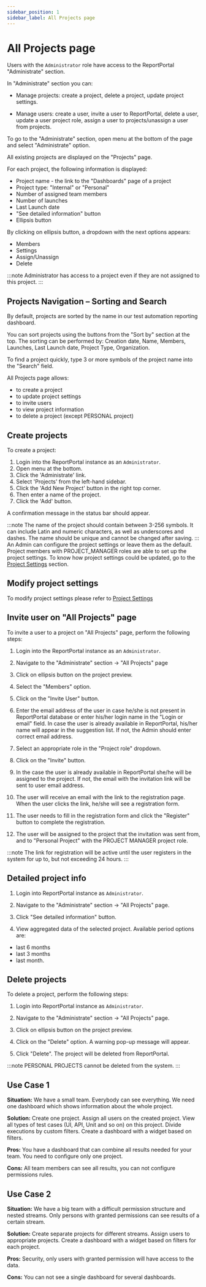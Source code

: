 ```yaml
---
sidebar_position: 1
sidebar_label: All Projects page
---
```


# All Projects page

Users with the `Administrator` role have access to the ReportPortal "Administrate" section.

In "Administrate" section you can:

- Manage projects: create a project, delete a project, update project settings.

- Manage users: create a user, invite a user to ReportPortal, delete a user, update a user project role, assign a user to projects/unassign a user from
projects.

To go to the "Administrate" section, open menu at the bottom of the page and select "Administrate" option.

All existing projects are displayed on the "Projects" page.

For each project, the following information is displayed:

- Project name - the link to the "Dashboards" page of a project
- Project type: "Internal" or "Personal"
- Number of assigned team members
- Number of launches
- Last Launch date
- "See detailed information" button
- Ellipsis button

By clicking on ellipsis button, a dropdown with the next options appears:

- Members
- Settings
- Assign/Unassign
- Delete

:::note
Administrator has access to a project even if they are not assigned to this project.
:::

## Projects Navigation – Sorting and Search

By default, projects are sorted by the name in our test automation reporting dashboard.

You can sort projects using the buttons from the "Sort by" section at the top.
The sorting can be performed by: Creation date, Name, Members, Launches, Last Launch date, Project Type, Organization.

To find a project quickly, type 3 or more symbols of the project name into the
"Search" field.

<MediaViewer src="https://youtu.be/YxPc1bLFoqo" alt="All projects page in our test automation results dashboard" type="video" />

All Projects page allows:
 - to create a project
 - to update project settings
 - to invite users
 - to view project information
 - to delete a project (except PERSONAL project)

## Create projects

To create a project:

1. Login into the ReportPortal instance as an `Administrator`.
2. Open menu at the bottom.
3. Click the 'Administrate' link.
4. Select 'Projects' from the left-hand sidebar.
5. Click the 'Add New Project' button in the right top corner.
6. Then enter a name of the project.
7. Click the 'Add' button.

A confirmation message in the status bar should appear.

:::note
The name of the project should contain between 3-256 symbols.
It can include Latin and numeric characters, as well as underscores and dashes.
The name should be unique and cannot be changed after saving.
:::
An Admin can configure the project settings or leave them as the default.
Project members with PROJECT_MANAGER roles are able to set up the project settings.
To know how project settings could be updated, go to the [Project Settings](/configuration/ProjectSettings) section.

## Modify project settings

To modify project settings please refer to [Project Settings](/configuration/ProjectSettings)

## Invite user on "All Projects" page

To invite a user to a project on "All Projects" page, perform the following steps:

1. Login into the ReportPortal instance as an `Administrator`.

2. Navigate to the "Administrate" section -> "All Projects" page

3. Click on ellipsis button on the project preview.

4. Select the "Members" option.

5. Click on the "Invite User" button.

6. Enter the email address of the user in case he/she is not present in ReportPortal database
 or enter his/her login name in the "Login or email" field. In case the user is already available in ReportPortal, his/her name will appear in the suggestion list.
If not, the Admin should enter correct email address.

7. Select an appropriate role in the "Project role" dropdown.

8. Click on the "Invite" button.

9. In the case the user is already available in ReportPortal she/he will be assigned to the project.
If not, the email with the invitation link will be sent to user email address.

10. The user will receive an email with the link to the registration page.
When the user clicks the link, he/she will see a registration form.

11. The user needs to fill in the registration form and click the "Register"
button to complete the registration.

12. The user will be assigned to the project that the invitation was sent from, and to "Personal Project" with the PROJECT
 MANAGER project role.

<MediaViewer src="https://youtu.be/bqtJDSBjBIs" alt="Invite User from All Projects page" type="video" />

:::note
The link for registration will be active until the user registers in the system for up to,
but not exceeding 24 hours.
:::

## Detailed project info

1. Login into ReportPortal instance as `Administrator`.

2. Navigate to the "Administrate" section -\> "All Projects" page.

3. Click "See detailed information" button.

4. View aggregated data of the selected project. Available period options are:
 - last 6 months
 - last 3 months
 - last month.

## Delete projects

To delete a project, perform the following steps:

1. Login into ReportPortal instance as `Administrator`.

2. Navigate to the "Administrate" section -> "All Projects" page.

3. Click on ellipsis button on the project preview.

4. Click on the "Delete" option. A warning pop-up message will appear.

5. Click "Delete". The project will be deleted from ReportPortal.

<MediaViewer src="https://youtu.be/0ryP5Zf5_q8" alt="Delete Project" type="video" />

:::note
PERSONAL PROJECTS cannot be deleted from the system.
:::
## Use Case 1

**Situation:** We have a small team. Everybody can see everything. We need one dashboard which shows information about the whole project.

**Solution:** Create one project. Assign all users on the created project. View all types of test cases (UI, API, Unit and so on) on this project. Divide executions by custom filters. Create a dashboard with a widget based on filters.

**Pros:** You have a dashboard that can combine all results needed for your team. You need to configure only one project.

**Cons:** All team members can see all results, you can not configure permissions rules.

## Use Case 2

**Situation:** We have a big team with a difficult permission structure and nested streams. Only persons with granted permissions can see results of a certain stream.

**Solution:** Create separate projects for different streams. Assign users to appropriate projects. Create a dashboard with a widget based on filters for each project.

**Pros:** Security, only users with granted permission will have access to the data.

**Cons:** You can not see a single dashboard for several dashboards.
